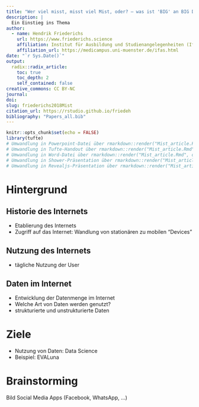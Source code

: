 ```yaml
---
title: "Wer viel misst, misst viel Mist, oder? – was ist 'BIG' an BIG DATA?"
description: |
  Ein Einstieg ins Thema
author:
  - name: Hendrik Friederichs
    url: https://www.friederichs.science
    affiliation: Institut für Ausbildung und Studienangelegenheiten (IfAS) der Medizinischen Fakultät Münster
    affiliation_url: https://medicampus.uni-muenster.de/ifas.html
date: "`r Sys.Date()`"
output: 
  radix::radix_article:
    toc: true
    toc_depth: 2
    self_contained: false
creative_commons: CC BY-NC
journal:
doi:
slug: friederichs2018Mist
citation_url: https://rstudio.github.io/friedeh
bibliography: "Papers_all.bib"
---
```


```r
knitr::opts_chunk$set(echo = FALSE)
library(tufte)
# Umwandlung in Powerpoint-Datei über rmarkdown::render("Mist_article.Rmd", output_format = "powerpoint_presentation", output_options = list(reference_doc = "my-styles.pptx"))
# Umwandlung in Tufte-Handout über rmarkdown::render("Mist_article.Rmd", output_format = "tufte_handout")
# Umwandlung in Word-Datei über rmarkdown::render("Mist_article.Rmd", output_format = "word_document")
# Umwandlung in Shower-Präsentation über rmarkdown::render("Mist_article.Rmd", output_format = "shower_presentation")
# Umwandlung in Revealjs-Präsentation über rmarkdown::render("Mist_article.Rmd", revealjs_presentation(incremental = TRUE, theme = "black", transition = "fade", background_transition = "fade", highlight = "pygments"))
```

# Hintergrund

## Historie des Internets
* Etablierung des Internets
* Zugriff auf das Internet: Wandlung von stationären zu mobilen "Devices"

## Nutzung des Internets
* tägliche Nutzung der User

## Daten im Internet
* Entwicklung der Datenmenge im Internet
* Welche Art von Daten werden genutzt?
* strukturierte und unstrukturierte Daten

# Ziele

* Nutzung von Daten: Data Science
* Beispiel: EVALuna

# Brainstorming

Bild Social Media Apps (Facebook, WhatsApp, ...)
